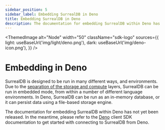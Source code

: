 ```yaml
---
sidebar_position: 5
sidebar_label: Embedding SurrealDB in Deno
title: Embedding SurrealDB in Deno
description: The documentation for embedding SurrealDB within Deno has not yet been released.
---
```



<ThemedImage
  alt="Node"
  width="50"
  className="sdk-logo"
  sources={{
    light: useBaseUrl('img/light/deno.png'),
    dark: useBaseUrl('img/deno-icon.png'),
  }}
/>

# Embedding in Deno

SurrealDB is designed to be run in many different ways, and environments. Due to the [separation of the storage and compute](/docs/surrealdb/1.x/introduction/architecture) layers, SurrealDB can be run in embedded mode, from within a number of different language environments. In Deno, SurrealDB can be run as an in-memory database, or it can persist data using a file-based storage engine. 

The documentation for embedding SurrealDB within Deno has not yet been released. In the meantime, please refer to the [Deno](/docs/surrealdb/1.x/integration/sdks/nodejs) client SDK documentation to get started with connecting to SurrealDB from Deno.